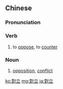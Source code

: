 {{also|对立}}
==Chinese==
{{zh-forms|s=对立}}

===Pronunciation===
{{zh-pron
|m=duìlì
|c=deoi3 laap6
|cat=v,n
}}

===Verb===
{{zh-verb}}

# to [[oppose]], to [[counter]]

===Noun===
{{zh-noun}}

# [[opposition]], [[conflict]]

[[ko:對立]]
[[mg:對立]]
[[ja:對立]]